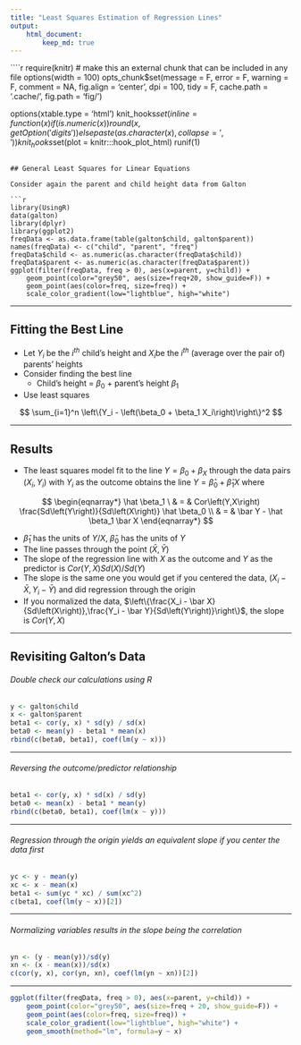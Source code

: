 ```yaml
---
title: "Least Squares Estimation of Regression Lines"
output:
    html_document:
        keep_md: true
---
```


````r
require(knitr)
# make this an external chunk that can be included in any file
options(width = 100)
opts_chunk$set(message = F, error = F, warning = F, comment = NA, fig.align = 'center', dpi = 100, tidy = F, cache.path = '.cache/', fig.path = 'fig/')

options(xtable.type = 'html')
knit_hooks$set(inline = function(x) {
  if(is.numeric(x)) {
    round(x, getOption('digits'))
  } else {
    paste(as.character(x), collapse = ', ')
  }
})
knit_hooks$set(plot = knitr:::hook_plot_html)
runif(1)
```

## General Least Squares for Linear Equations

Consider again the parent and child height data from Galton

```r
library(UsingR)
data(galton)
library(dplyr)
library(ggplot2)
freqData <- as.data.frame(table(galton$child, galton$parent))
names(freqData) <- c("child", "parent", "freq")
freqData$child <- as.numeric(as.character(freqData$child))
freqData$parent <- as.numeric(as.character(freqData$parent))
ggplot(filter(freqData, freq > 0), aes(x=parent, y=child)) +
    geom_point(color="grey50", aes(size=freq+20, show_guide=F)) +
    geom_point(aes(color=freq, size=freq)) +
    scale_color_gradient(low="lightblue", high="white")
```

---

## Fitting the Best Line

- Let $Y_i$ be the $i^{th}$ child's height and $X_i$be the $i^{th}$ (average over the pair of) parents' heights
- Consider finding the best line
    - Child's height = $\beta_0$ + parent's height $\beta_1$
- Use least squares

$$
\sum_{i=1}^n \left\{Y_i - \left(\beta_0 + \beta_1 X_i\right)\right\}^2
$$

---

## Results

- The least squares model fit to the line $Y = \beta_0 + \beta_ X$ through the data pairs $\left(X_i,Y_i\right)$ with $Y_i$ as the outcome obtains the line $Y = \hat \beta_0 + \hat \beta_1 X$ where

$$
\begin{eqnarray*}
\hat \beta_1 \
& = & Cor\left(Y,X\right) \frac{Sd\left(Y\right)}{Sd\left(X\right)} \hat \beta_0 \\
& = & \bar Y - \hat \beta_1 \bar X
\end{eqnarray*}
$$

- $\hat \beta_1$ has the units of $Y/X$, $\hat \beta_0$ has the units of $Y$
- The line passes through the point $\left(\bar X,\bar Y\right)$
- The slope of the regression line with $X$ as the outcome and $Y$ as the predictor is $Cor\left(Y,X\right)Sd\left(X\right)/Sd\left(Y\right)$
- The slope is the same one you would get if you centered the data, $\left(X_i - \bar X,Y_i - \bar Y\right)$ and did regression through the origin
- If you normalized the data, $\left\{\frac{X_i - \bar X}{Sd\left(X\right)},\frac{Y_i - \bar Y}{Sd\left(Y\right)}\right\}$, the slope is $Cor\left(Y,X\right)$

---

## Revisiting Galton's Data

###### Double check our calculations using R

```r
y <- galton$child
x <- galton$parent
beta1 <- cor(y, x) * sd(y) / sd(x)
beta0 <- mean(y) - beta1 * mean(x)
rbind(c(beta0, beta1), coef(lm(y ~ x)))
```

---

###### Reversing the outcome/predictor relationship

```r
beta1 <- cor(y, x) * sd(x) / sd(y)
beta0 <- mean(x) - beta1 * mean(y)
rbind(c(beta0, beta1), coef(lm(x ~ y)))
```

---

###### Regression through the origin yields an equivalent slope if you center the data first

```r
yc <- y - mean(y)
xc <- x - mean(x)
beta1 <- sum(yc * xc) / sum(xc^2)
c(beta1, coef(lm(y ~ x))[2])
```

---

###### Normalizing variables results in the slope being the correlation

```r
yn <- (y - mean(y))/sd(y)
xn <- (x - mean(x))/sd(x)
c(cor(y, x), cor(yn, xn), coef(lm(yn ~ xn))[2])
```

---

```r
ggplot(filter(freqData, freq > 0), aes(x=parent, y=child)) +
    geom_point(color="grey50", aes(size=freq + 20, show_guide=F)) +
    geom_point(aes(color=freq, size=freq)) +
    scale_color_gradient(low="lightblue", high="white") +
    geom_smooth(method="lm", formula=y ~ x)
```